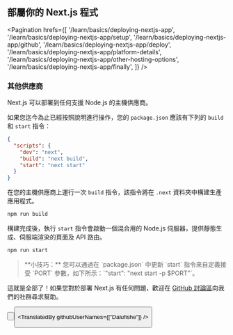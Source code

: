 
## 部屬你的 Next.js 程式

<Pagination
    hrefs={[
      '/learn/basics/deploying-nextjs-app',
      '/learn/basics/deploying-nextjs-app/setup',
      '/learn/basics/deploying-nextjs-app/github',
      '/learn/basics/deploying-nextjs-app/deploy',
      '/learn/basics/deploying-nextjs-app/platform-details',
      '/learn/basics/deploying-nextjs-app/other-hosting-options',
      '/learn/basics/deploying-nextjs-app/finally',
    ]}
/>

### 其他供應商

Next.js 可以部署到任何支援 Node.js 的主機供應商。

如果您迄今為止已經按照說明進行操作，您的 `package.json` 應該有下列的 `build` 和 `start` 指令：

```json
{
  "scripts": {
    "dev": "next",
    "build": "next build",
    "start": "next start"
  }
}
```

在您的主機供應商上運行一次 `build` 指令，該指令將在 `.next` 資料夾中構建生產應用程式。

```bash
npm run build
```

構建完成後，執行 `start` 指令會啟動一個混合用的 Node.js 伺服器，提供靜態生成、伺服端渲染的頁面及 API 路由。

```bash
npm run start
```

<Blockquote>
**小技巧：** 您可以通過在 `package.json` 中更新 `start` 指令來自定義接受 `PORT` 參數，如下所示：`"start": "next start -p $PORT"`。
</Blockquote>

這就是全部了！如果您對於部署 Next.js 有任何問題，歡迎在 <a href="https://github.com/vercel/next.js/discussions" target="_blank">GitHub 討論區</a>向我們的社群尋求幫助。

<Button
    content="← 返回上一頁"
    url="/learn/basics/deploying-nextjs-app/platform-details"
    basicStyle="text-white bg-[#0070f3]"
    hoverStyle="hover:opacity-90"
/>

<Button
    content="前往下一頁 →"
    url="/learn/basics/deploying-nextjs-app/finally"
    basicStyle="text-white bg-[#0070f3]"
    hoverStyle="hover:opacity-90"
/>

<TranslatedBy githubUserNames={["Dalufishe"]} />
